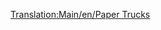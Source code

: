[[Translation:Main/en/Paper Trucks]]{{en/-}}{{hu/Navbox Közúti járművek}}
{{hu/Közúti járművek|name     = Uhl papírszállító
  |img      = Uhl_Paper_Truck.png
  |price    = £4,592 ($9,184)  
  |speed    = 30 mph (48 km/h)
  |annual   = £421 ($842)
  |designed = 1936
  |life     = 15
  |capacity = 15 tonna [[Main/hu/Papír|papír]]
}}
{{hu/Közúti járművek|name     = Balogh papírszállító
  |img      = Balogh_Paper_Truck.png
  |price    = £5,535 ($11,070) 
  |speed    = 55 mph (88 km/h)
  |annual   = £787 ($1,574)
  |designed = 1979
  |life     = 15
  |capacity = 18 tonna [[Main/hu/Papír|papír]]
}}
{{hu/Közúti járművek|name     = MPS papírszállító
  |img      = MPS_Paper_Truck.png
  |price    = £5,945 ($11,890) 
  |speed    = 70 mph (112 km/h)
  |annual   = £1,125 ($2,250)
  |designed = 2007
  |life     = 15
  |capacity = 20 tonna [[Main/hu/Papír|papír]]
}}